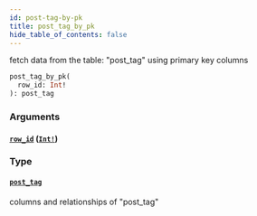 ```yaml
---
id: post-tag-by-pk
title: post_tag_by_pk
hide_table_of_contents: false
---
```


fetch data from the table: "post_tag" using primary key columns

```graphql
post_tag_by_pk(
  row_id: Int!
): post_tag
```

### Arguments

#### [`row_id`](#) ([`Int!`](../scalars/int))

### Type

#### [`post_tag`](../objects/post-tag)

columns and relationships of "post_tag"
